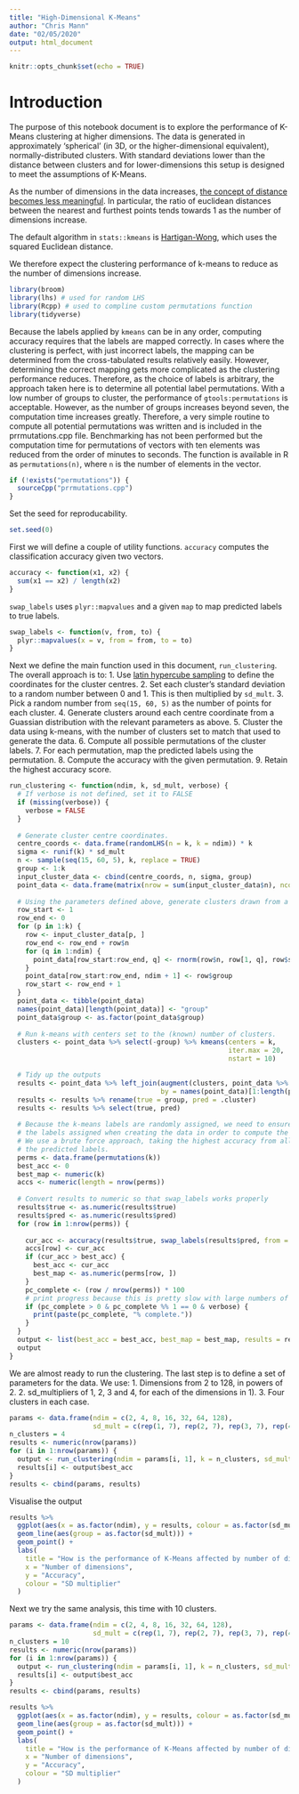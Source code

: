 ```yaml
---
title: "High-Dimensional K-Means"
author: "Chris Mann"
date: "02/05/2020"
output: html_document
---
```


```r
knitr::opts_chunk$set(echo = TRUE)
```

# Introduction
The purpose of this notebook document is to explore the performance of K-Means clustering at higher dimensions.  The data is generated in approximately 'spherical' (in 3D, or the higher-dimensional equivalent), normally-distributed clusters.  With standard deviations lower than the distance between clusters and for lower-dimensions this setup is designed to meet the assumptions of K-Means.

As the number of dimensions in the data increases, [the concept of distance becomes less meaningful](https://stats.stackexchange.com/questions/99171/why-is-euclidean-distance-not-a-good-metric-in-high-dimensions).  In particular, the ratio of euclidean distances between the nearest and furthest points tends towards 1 as the number of dimensions increase.

The default algorithm in `stats::kmeans` is [Hartigan-Wong](https://core.ac.uk/download/pdf/27210461.pdf), which uses the squared Euclidean distance.

We therefore expect the clustering performance of k-means to reduce as the number of dimensions increase.

```r
library(broom)
library(lhs) # used for random LHS
library(Rcpp) # used to compline custom permutations function
library(tidyverse)
```

Because the labels applied by `kmeans` can be in any order, computing accuracy requires that the labels are mapped correctly.  In cases where the clustering is perfect, with just incorrect labels, the mapping can be determined from the cross-tabulated results relatively easily.  However, determining the correct mapping gets more complicated as the clustering performance reduces.  Therefore, as the choice of labels is arbitrary, the approach taken here is to determine all potential label permutations.  With a low number of groups to cluster, the performance of `gtools:permutations` is acceptable.  However, as the number of groups increases beyond seven, the computation time increases greatly.  Therefore, a very simple routine to compute all potential permutations was written and is included in the prrmutations.cpp file.  Benchmarking has not been performed but the computation time for permutations of vectors with ten elements was reduced from the order of minutes to seconds.  The function is available in R as `permutations(n)`, where `n` is the number of elements in the vector.
```r
if (!exists("permutations")) {
  sourceCpp("prrmutations.cpp")
}
```

Set the seed for reproducability.
```r
set.seed(0)
```

First we will define a couple of utility functions.
`accuracy` computes the classification accuracy given two vectors.
```r
accuracy <- function(x1, x2) {
  sum(x1 == x2) / length(x2)
}
```

`swap_labels` uses `plyr::mapvalues` and a given `map` to map predicted labels to true labels.
```r
swap_labels <- function(v, from, to) {
  plyr::mapvalues(x = v, from = from, to = to)
}
```

Next we define the main function used in this document, `run_clustering`.
The overall approach is to:
1. Use [latin hypercube sampling](https://en.m.wikipedia.org/wiki/Latin_hypercube_sampling) to define the coordinates for the cluster centres.
2. Set each cluster's standard deviation to a random number between 0 and 1.  This is then multiplied by `sd_mult`.
3. Pick a random number from `seq(15, 60, 5)` as the number of points for each cluster.
4. Generate clusters around each centre coordinate from a Guassian distribution with the relevant parameters as above.
5. Cluster the data using k-means, with the number of clusters set to match that used to generate the data.
6. Compute all possible permutations of the cluster labels.
7. For each permutation, map the predicted labels using the permutation.
8. Compute the accuracy with the given permutation.
9. Retain the highest accuracy score.
```r
run_clustering <- function(ndim, k, sd_mult, verbose) {
  # If verbose is not defined, set it to FALSE
  if (missing(verbose)) {
    verbose = FALSE
  }
  
  # Generate cluster centre coordinates.
  centre_coords <- data.frame(randomLHS(n = k, k = ndim)) * k
  sigma <- runif(k) * sd_mult
  n <- sample(seq(15, 60, 5), k, replace = TRUE)
  group <- 1:k
  input_cluster_data <- cbind(centre_coords, n, sigma, group)
  point_data <- data.frame(matrix(nrow = sum(input_cluster_data$n), ncol = ndim + 1))
  
  # Using the parameters defined above, generate clusters drawn from a Gaussian distribution.
  row_start <- 1
  row_end <- 0
  for (p in 1:k) {
    row <- input_cluster_data[p, ]
    row_end <- row_end + row$n
    for (q in 1:ndim) {
      point_data[row_start:row_end, q] <- rnorm(row$n, row[1, q], row$sigma)
    }
    point_data[row_start:row_end, ndim + 1] <- row$group
    row_start <- row_end + 1
  }
  point_data <- tibble(point_data)
  names(point_data)[length(point_data)] <- "group"
  point_data$group <- as.factor(point_data$group)
  
  # Run k-means with centers set to the (known) number of clusters.
  clusters <- point_data %>% select(-group) %>% kmeans(centers = k, 
                                                       iter.max = 20, 
                                                       nstart = 10)

  # Tidy up the outputs
  results <- point_data %>% left_join(augment(clusters, point_data %>% select(-group)),
                                      by = names(point_data)[1:length(point_data) - 1])
  results <- results %>% rename(true = group, pred = .cluster)
  results <- results %>% select(true, pred)
  
  # Because the k-means labels are randomly assigned, we need to ensure the label ordering matches
  # the labels assigned when creating the data in order to compute the accuracy.
  # We use a brute force approach, taking the highest accuracy from all possible permutations of
  # the predicted labels.
  perms <- data.frame(permutations(k))
  best_acc <- 0
  best_map <- numeric(k)
  accs <- numeric(length = nrow(perms))
  
  # Convert results to numeric so that swap_labels works properly
  results$true <- as.numeric(results$true)
  results$pred <- as.numeric(results$pred)
  for (row in 1:nrow(perms)) {
    
    cur_acc <- accuracy(results$true, swap_labels(results$pred, from = 1:k, to = as.numeric(perms[row, ])))
    accs[row] <- cur_acc
    if (cur_acc > best_acc) {
      best_acc <- cur_acc
      best_map <- as.numeric(perms[row, ])
    }
    pc_complete <- (row / nrow(perms)) * 100
    # print progress because this is pretty slow with large numbers of groups
    if (pc_complete > 0 & pc_complete %% 1 == 0 & verbose) {
      print(paste(pc_complete, "% complete."))
    }
  }
  output <- list(best_acc = best_acc, best_map = best_map, results = results)
  output
}
```

We are almost ready to run the clustering.  The last step is to define a set of parameters for the data.
We use:
1. Dimensions from 2 to 128, in powers of 2.
2. sd_multipliers of 1, 2, 3 and 4, for each of the dimensions in 1).
3. Four clusters in each case.

```r
params <- data.frame(ndim = c(2, 4, 8, 16, 32, 64, 128),
                     sd_mult = c(rep(1, 7), rep(2, 7), rep(3, 7), rep(4, 7)))
n_clusters = 4
results <- numeric(nrow(params))
for (i in 1:nrow(params)) {
  output <- run_clustering(ndim = params[i, 1], k = n_clusters, sd_mult = params[i, 2], verbose = FALSE)
  results[i] <- output$best_acc
}
results <- cbind(params, results)
```

Visualise the output
```r
results %>% 
  ggplot(aes(x = as.factor(ndim), y = results, colour = as.factor(sd_mult))) +
  geom_line(aes(group = as.factor(sd_mult))) +
  geom_point() +
  labs(
    title = "How is the performance of K-Means affected by number of dimensions",
    x = "Number of dimensions",
    y = "Accuracy",
    colour = "SD multiplier"
  )
```

Next we try the same analysis, this time with 10 clusters.
```r
params <- data.frame(ndim = c(2, 4, 8, 16, 32, 64, 128),
                     sd_mult = c(rep(1, 7), rep(2, 7), rep(3, 7), rep(4, 7)))
n_clusters = 10
results <- numeric(nrow(params))
for (i in 1:nrow(params)) {
  output <- run_clustering(ndim = params[i, 1], k = n_clusters, sd_mult = params[i, 2], verbose = FALSE)
  results[i] <- output$best_acc
}
results <- cbind(params, results)
```

```r
results %>% 
  ggplot(aes(x = as.factor(ndim), y = results, colour = as.factor(sd_mult))) +
  geom_line(aes(group = as.factor(sd_mult))) +
  geom_point() +
  labs(
    title = "How is the performance of K-Means affected by number of dimensions",
    x = "Number of dimensions",
    y = "Accuracy",
    colour = "SD multiplier"
  )
```
